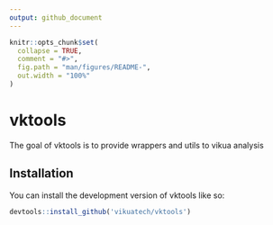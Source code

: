 ```yaml
---
output: github_document
---
```


<!-- README.md is generated from README.Rmd. Please edit that file -->

```r
knitr::opts_chunk$set(
  collapse = TRUE,
  comment = "#>",
  fig.path = "man/figures/README-",
  out.width = "100%"
)
```

# vktools

<!-- badges: start -->
<!-- badges: end -->

The goal of vktools is to provide wrappers and utils to vikua analysis

## Installation

You can install the development version of vktools like so:

``` r
devtools::install_github('vikuatech/vktools')
```

